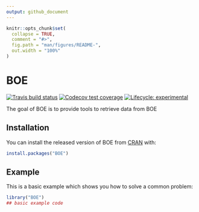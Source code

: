 ```yaml
---
output: github_document
---
```


<!-- README.md is generated from README.Rmd. Please edit that file -->

```r
knitr::opts_chunk$set(
  collapse = TRUE,
  comment = "#>",
  fig.path = "man/figures/README-",
  out.width = "100%"
)
```

# BOE

<!-- badges: start -->
[![Travis build status](https://travis-ci.org/llrs/BOE.svg?branch=master)](https://travis-ci.org/llrs/BOE)
[![Codecov test coverage](https://codecov.io/gh/llrs/BOE/branch/master/graph/badge.svg)](https://codecov.io/gh/llrs/BOE?branch=master)
[![Lifecycle: experimental](https://img.shields.io/badge/lifecycle-experimental-orange.svg)](https://www.tidyverse.org/lifecycle/#experimental)
<!-- badges: end -->

The goal of BOE is to provide tools to retrieve data from BOE

## Installation

You can install the released version of BOE from [CRAN](https://CRAN.R-project.org) with:

``` r
install.packages("BOE")
```

## Example

This is a basic example which shows you how to solve a common problem:

```r
library("BOE")
## basic example code
```

